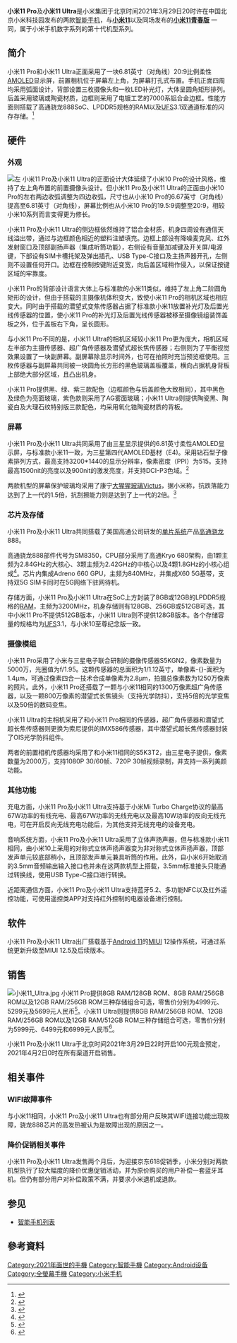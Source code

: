 {{更新|time=2021-04-08T09:38:06+00:00}}
{{noteTA|G1 = IT}}
{{Infobox mobile phone|name=小米11 Pro（Mi 11 Pro）<br/>小米11 Ultra（Mi 11 Ultra）
|input=电容式触摸屏、音量键、电源键、上下麦克风、距离传感器、环境光传感器、加速传感器、陀螺仪、电子罗盘、X 轴线性马达、握姿传感器、三频卫星 GNSS
|soc=[[高通骁龙|高通骁龙]] 888（SM8350）
|cpu=Qualcomm® [[Kryo_(CPU)|Kryo]]™ 680<br/>1x 2.84GHz+3×2.42GHz+4x 1.80GHz
|gpu=Qualcomm® [[Adreno|Adreno]]™ 660（840MHz）
|memory=8/12GB<br/>LPDDR5（3200MHz）
|storage=128/256/512GB [[UFS卡|UFS 3.1]]
|memory_card=不支持|battery=5000mah<br/>不可拆卸
|display=3200×1440 2K [[AMOLED|AMOLED]]柔性屏<br/>6.81英寸<br> [[高動態範圍成像|HDR10+]]<br> [[DCI-P3|DCI-P3]]<br> 120 Hz 刷新率
|weight=208g（小米11 Pro）<br/>234g（小米11 Ultra）
|ext_display=
|rear_camera='''主鏡頭：'''[[三星電子|三星]]S5KGN2 1/1.12英寸 1.4μ（四合一2.8μ） 5000万像素 F/1.95 （支持OIS）<br/>'''超广角镜头：'''[[豪威科技|豪威科技]] OV13B10 123°广角 1300万像素 F/2.4 （仅小米11 Pro）<br/>[[索尼|索尼]] imx586 123°广角 4800万像素 F/2.4（仅小米11 Ultra） <br/>'''潜望长焦镜头：'''<br>800万像素 支持5倍光学变焦和OIS（仅小米11 Pro）<br>[[索尼|索尼]] imx586 4800万像素 支持5倍光学变焦和OIS（仅小米11 Ultra）|front_camera=[[三星電子|三星]] S5K3T2 2000万像素
|sound=[[哈曼卡頓|哈曼卡頓]]立体声扬声器、下置主麦克风、上置降噪麦克风
|connectivity=USB Type-C、[[Wi-Fi|Wi-Fi]]（[[802.11|802.11]] a/b/g/n/ac/x）、[[Wi-Fi_Direct|Wi-Fi Direct]]、[[蓝牙|蓝牙]] 5.2、[[近場通訊|NFC]]
|other=人脸识别、屏幕指纹识别、[[高通快充|QC]]4+/QC3+/PD3.0 67W有線快充、67W無線快充、10w無線反向充電
|sar=
|os=基于[[Android_11|Android 11]]的[[MIUI|MIUI]] 12（预装）
|size=高：{{convert|164.3|mm|in|abbr=on}}<br/>宽：{{convert|74.6|mm|in|abbr=on}}<br/>厚：{{convert|8.53|mm|in|abbr=on}}（小米11 Pro）<br/>厚：{{convert|8.38|mm|in|abbr=on}}（小米11 Ultra）
|codename=
|brand=小米
|logo=
|caption=小米11 Ultra後置相機鏡頭
|logosize=
|image=Xiaomi Mi 11 Ultra Preview.jpg
|imagesize=
|modelnumber=
|slogan=
|networks={{flatlist|[[LTE-FDD|LTE-FDD]]<br/>[[LTE-TDD|LTE-TDD]]<br/>[[WCDMA|WCDMA]]<br/>[[GSM|GSM]]<br/>[[5G_NR|5G NR]]}}
|form=[[手机规格#平板式|平板式]]
|released={{Start date and age|2021|3|29}}|available={{Start date and age|2021|4|2}}|unitssold=|unitsshipped=|predecessor=[[小米10_Pro|小米10 Pro]]<br/>[[小米10至尊紀念版|小米10至尊紀念版]]
|successor=|related=[[小米11|小米11]]<br>[[小米11青春版|小米11青春版]]
|type=[[智能手机|智能手机]]
|website=https://www.mi.com/mi11ultra/}}
'''小米11 Pro'''及'''小米11 Ultra'''是小米集团于北京时间2021年3月29日20时许在中国北京小米科技园发布的两款[[智能手机|智能手机]]，与'''[[小米11|小米11]]'''以及同场发布的'''[[小米11青春版|小米11青春版]]''' 一同，属于小米手机数字系列的第十代机型系列。

== 简介 ==
小米11 Pro和小米11 Ultra正面采用了一块6.81英寸（对角线）20:9比例柔性[[AMOLED|AMOLED]]显示屏，前置相机位于屏幕左上角，为屏幕打孔式布置。手机正面四周均采用弧面设计，背部设置三枚摄像头和一枚LED补光灯，大体呈圆角矩形排列。后盖采用玻璃或陶瓷材质，边框则采用了电镀工艺的7000系铝合金边框。性能方面则搭载了高通骁龙888SoC、LPDDR5规格的RAM以及[[通用闪存存储|UFS]]3.1双通道标准的闪存存储。<ref>{{cite web|title=小米11，轻装上阵|url=https://www.mi.com/mi11|access-date=2020-12-28|archive-url=https://web.archive.org/web/20210312172844/https://www.mi.com/mi11|archive-date=2021-03-12|dead-url=no|author1=小米公司}}</ref>

== 硬件 ==

=== 外观 ===
[[File:Mi_11_Ultra_camera_lens_group.jpg|左]]
小米11 Pro及小米11 Ultra的正面设计大体延续了小米10 Pro的设计风格，维持了左上角布置的前置摄像头设计。但小米11 Pro及小米11 Ultra的正面由小米10 Pro的左右两边收弧调整为四边收弧，尺寸也从小米10 Pro的6.67英寸（对角线）提高至6.81英寸（对角线），屏幕比例也从小米10 Pro的19.5:9调整至20:9，相较小米10系列而言变得更为修长。

小米11 Pro及小米11 Ultra的侧边框依然维持了铝合金材质，机身四周设有通信天线溢出带，通过与边框颜色相近的塑料注塑填充。边框上部设有降噪麦克风、红外发射窗口及顶部副扬声器（集成听筒功能），右侧设有音量加减键及开关屏/电源键，下部设有SIM卡槽托架及弹出插孔、USB Type-C接口及主扬声器开孔，左侧则不设置任何开口。边框在控制按键附近变宽，向后盖区域稍作侵入，以保证按键区域的牢靠度。

小米11 Pro的背部设计语言大体上与标准款的小米11类似，维持了左上角二阶圆角矩形的设计，但由于搭载的主摄像机体积变大，致使小米11 Pro的相机区域也相应变大。同时由于搭载的潜望式变焦传感器占据了标准款小米11放置补光灯及后置光线传感器的位置，使小米11 Pro的补光灯及后置光线传感器被移至摄像镜组装饰盖板之外，位于盖板右下角，呈长圆形。

与小米11 Pro不同的是，小米11 Ultra的相机区域较小米11 Pro更为庞大，相机区域左半部为主摄传感器、超广角传感器及潜望式超长焦传感器；右侧则为了平衡视觉效果设置了一块副屏幕。副屏幕除显示时间外，也可在拍照时充当预览框使用。三枚传感器与副屏幕共同被一块圆角长方形的黑色玻璃盖板覆盖，横向占据机身背板上部绝大部分区域，且凸出机身。

小米11 Pro提供黑、绿、紫三款配色（边框颜色与后盖颜色大致相同），其中黑色及绿色为亮面玻璃，紫色款则采用了AG雾面玻璃；小米11 Ultra则提供陶瓷黑、陶瓷白及大理石纹特别版三款配色，均采用氧化锆陶瓷材质的背板。

=== 屏幕 ===
小米11 Pro及小米11 Ultra共同采用了由三星显示提供的6.81英寸柔性AMOLED显示屏，与标准款小米11一致，为三星第四代AMOLED基材（E4)。采用钻石型子像素排列方式，最高支持3200*1440的显示分辨率，像素密度（PPI）为515。支持最高1500nit的亮度以及900nit的激发亮度，并支持DCI-P3色域。<ref>{{cite web|title=小米11-参数|url=https://www.mi.com/mi11/specs|access-date=2021-01-03|archive-url=https://web.archive.org/web/20201231051016/https://www.mi.com/mi11/specs|archive-date=2020-12-31|dead-url=no|author1=小米公司}}</ref>

两款机型的屏幕保护玻璃均采用了康宁[[大猩猩玻璃|大猩猩玻璃Victus]]，据小米称，抗跌落能力达到了上一代的1.5倍，抗刮擦能力则是达到了上一代的2倍。<ref>{{cite web|title=小米11采用最坚韧大猩猩玻璃，用一段时间后崭新如初|url=https://www.163.com/dy/article/FUQ2F77P0511CPVM.html|accessdate=2021-01-03|website=网易|author1=网易科技|archive-date=2021-10-26|archive-url=https://web.archive.org/web/20211026134247/https://www.163.com/dy/article/FUQ2F77P0511CPVM.html}}</ref>

=== 芯片及存储 ===
小米11 Pro及小米11 Ultra共同搭载了美国高通公司研发的[[单片系统|单片系统]]产品[[高通|高通]][[高通驍龍|骁龙]]888。

高通骁龙888部件代号为SM8350，CPU部分采用了高通Kryo 680架构，由1颗主频为2.84GHz的大核心、3颗主频为2.42GHz的中核心以及4颗1.8GHz的小核心组成<ref>{{Cite web|title=首发骁龙 888 ，小米 11 性能官方揭秘：对比骁龙 865 全面提升 - 小米11,骁龙888 - IT之家|url=https://www.ithome.com/0/526/188.htm|accessdate=2021-01-01|work=www.ithome.com|archive-url=https://web.archive.org/web/20210126191234/https://www.ithome.com/0/526/188.htm|archive-date=2021-01-26|dead-url=no}}</ref>。芯片内集成Adreno 660 GPU，主频为840MHz，并集成X60 5G基带，支持双5G SIM卡同时在5G网络下驻网待机。

存储方面，小米11 Pro及小米11 Ultra在SoC上方封装了8GB或12GB的LPDDR5规格的[[随机存取存储器|RAM]]，主频为3200MHz，机身存储则有128GB、256GB或512GB可选，其中小米11 Pro不提供512GB版本，小米11 Ultra则不提供128GB版本。各个存储容量的规格均为[[通用闪存存储|UFS]]3.1，与小米10至尊纪念版一致。

=== 摄像模组 ===
小米11 Pro采用了小米与三星电子联合研制的摄像传感器S5KGN2，像素数量为5000万，光圈值为f/1.95。这颗传感器的总面积为1/1.12英寸，单像素-{}-面积为1.4μm，可通过像素四合一技术合成单像素为2.8μm，拍摄总像素数为1250万像素的照片。此外，小米11 Pro还搭载了一颗与小米11相同的1300万像素超广角传感器，以及一颗800万像素的潜望式长焦镜头（支持光学防抖），支持5倍的光学变焦以及50倍的数码变焦。

小米11 Ultra的主相机采用了和小米11 Pro相同的传感器，超广角传感器和潜望式超长焦传感器则更换为索尼提供的IMX586传感器，其中潜望式超长焦传感器封装了OIS光学防抖组件。

两者的前置相机传感器均采用了和小米11相同的S5K3T2，由三星电子提供，像素数量为2000万，支持1080P 30/60帧、720P 30帧视频录制，并支持一系列美颜功能。

=== 其他功能 ===
充电方面，小米11 Pro及小米11 Ultra支持基于小米Mi Turbo Charge协议的最高67W功率的有线充电、最高67W功率的无线充电以及最高10W功率的反向无线充电，可在开启反向无线充电功能后，为其他支持无线充电的设备充电。

音响系统方面，小米11 Pro及小米11 Ultra采用了立体声扬声器，但与标准款小米11相同，由小米10上采用的对称式立体声扬声器变为非对称式立体声扬声器，顶部发声单元较底部稍小，且顶部发声单元兼具听筒的作用。此外，自小米6开始取消的3.5mm音频输出输入接口也并未在这两款机型上搭载，3.5mm标准接头只能通过转换线，使用USB Type-C接口进行转换。

近距离通信方面，小米11 Pro及小米11 Ultra支持蓝牙5.2、多功能NFC以及红外遥控功能，可使用遥控类APP对支持红外控制的电器设备进行控制。

== 软件 ==
小米11 Pro及小米11 Ultra出厂搭载基于[[Android_11|Android 11]]的[[MIUI|MIUI]] 12操作系统，可通过系统更新升级至MIUI 12.5及后续版本。

== 销售 ==
[[File:小米11_Ultra.jpg|thumb]]
小米11 Pro提供8GB RAM/128GB ROM、8GB RAM/256GB ROM以及12GB RAM/256GB ROM三种存储组合可选，零售价分别为4999元、5299元及5699元人民币<ref>{{Cite web|title=4999 元起，小米 11 Pro 正式发布：骁龙 888 处理器，目标 “安卓机皇” - IT之家|url=https://www.ithome.com/0/542/937.htm|accessdate=2021-03-29|work=www.ithome.com|archive-date=2021-10-23|archive-url=https://web.archive.org/web/20211023082103/https://www.ithome.com/0/542/937.htm}}</ref>。小米11 Ultra则提供8GB RAM/256GB ROM、12GB RAM/256GB ROM以及12GB RAM/512GB ROM三种存储组合可选，零售价分别为5999元、6499元和6999元人民币<ref>{{Cite web|title=5999 元起，小米 11 Ultra 正式发布，自称“安卓之光” - IT之家|url=https://www.ithome.com/0/542/941.htm|accessdate=2021-04-08|work=www.ithome.com|archive-date=2021-03-29|archive-url=https://web.archive.org/web/20210329124003/https://www.ithome.com/0/542/941.htm|dead-url=no}}</ref>。

小米11 Pro及小米11 Ultra于北京时间2021年3月29日22时开启100元现金预定，2021年4月2日0时在所有渠道开启销售。

== 相关事件 ==

=== WIFI故障事件 ===
与小米11相同，小米11 Pro及小米11 Ultra也有部分用户反映其WIFI连接功能出现故障，骁龙888芯片的高发热被认为是故障出现的原因之一。

=== 降价促销相关事件 ===
小米11 Pro及小米11 Ultra发售两个月后，为迎接京东618促销季，小米分别对两款机型执行了较大幅度的降价优惠促销活动，并为原价购买的用户补偿一套蓝牙耳机。但仍有部分用户对补偿政策不满，并要求小米退机或退款。

== 参见 ==

* [[智能手机列表|智能手机列表]]

== 參考資料 ==
{{Reflist}}
{{小米科技}}

[[Category:2021年面世的手機|Category:2021年面世的手機]]
[[Category:智能手機|Category:智能手機]]
[[Category:Android设备|Category:Android设备]]
[[Category:全螢幕手機|Category:全螢幕手機]]
[[Category:小米手机|Category:小米手机]]